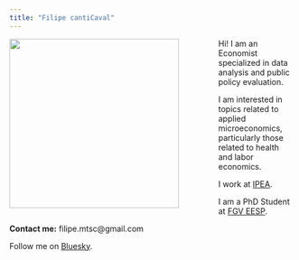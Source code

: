 ---
title: "Filipe cantiCaval"
---

![](images/profile2.jpg){style="float: left; margin-right: 70px;" fig-align="right" width="300"}

Hi! I am an Economist specialized in data analysis and public policy evaluation.

I am interested in topics related to applied microeconomics, particularly those related to health and labor economics.  

I work at [IPEA](https://www.ipea.gov.br/portal/).

I am a PhD Student at [FGV EESP](https://eesp.fgv.br/).

**Contact me:** filipe.mtsc\@gmail.com

Follow me on [Bluesky](https://bsky.app/profile/flp.bsky.social).
